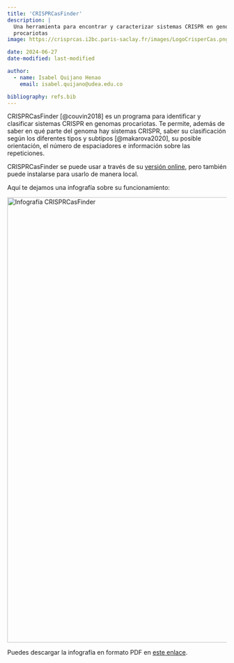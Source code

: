 ```yaml
---
title: 'CRISPRCasFinder'
description: |
  Una herramienta para encontrar y caracterizar sistemas CRISPR en genomas
  procariotas
image: https://crisprcas.i2bc.paris-saclay.fr/images/LogoCrisperCas.png

date: 2024-06-27
date-modified: last-modified

author:
  - name: Isabel Quijano Henao
    email: isabel.quijano@udea.edu.co

bibliography: refs.bib
---
```


CRISPRCasFinder [@couvin2018] es un programa para identificar y clasificar
sistemas CRISPR en genomas procariotas. Te permite, además de saber en qué
parte del genoma hay sistemas CRISPR, saber su clasificación según los
diferentes tipos y subtipos [@makarova2020], su posible orientación, el
número de espaciadores e información sobre las repeticiones.

CRISPRCasFinder se puede usar a través de su [versión
online](https://crisprcas.i2bc.paris-saclay.fr/CrisprCasFinder/Index), pero
también puede instalarse para usarlo de manera local.

Aquí te dejamos una infografía sobre su funcionamiento:

<a data-flickr-embed="true" href="https://www.flickr.com/photos/200929555@N05/53820475714/in/dateposted-public/" title="Infografía CRISPRCasFinder"><img src="https://live.staticflickr.com/65535/53820475714_6d15d85096_b.jpg" width="576" height="1024" alt="Infografía CRISPRCasFinder"/></a><script async src="//embedr.flickr.com/assets/client-code.js" charset="utf-8"></script>

Puedes descargar la infografía en formato PDF en [este
enlace](infografia_Crisprcasfinder.pdf).
